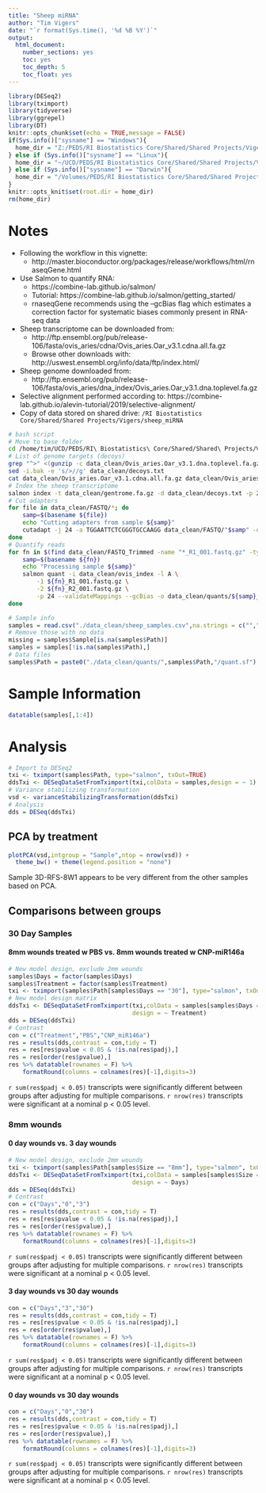 ```yaml
---
title: "Sheep miRNA"
author: "Tim Vigers"
date: "`r format(Sys.time(), '%d %B %Y')`"
output:
  html_document:
    number_sections: yes
    toc: yes
    toc_depth: 5
    toc_float: yes
---
```


```r
library(DESeq2)
library(tximport)
library(tidyverse)
library(ggrepel)
library(DT)
knitr::opts_chunk$set(echo = TRUE,message = FALSE)
if(Sys.info()["sysname"] == "Windows"){
  home_dir = "Z:/PEDS/RI Biostatistics Core/Shared/Shared Projects/Vigers/sheep_miRNA"
} else if (Sys.info()["sysname"] == "Linux"){
  home_dir = "~/UCD/PEDS/RI Biostatistics Core/Shared/Shared Projects/Vigers/sheep_miRNA"
} else if (Sys.info()["sysname"] == "Darwin"){
  home_dir = "/Volumes/PEDS/RI Biostatistics Core/Shared/Shared Projects/Vigers/sheep_miRNA"
}
knitr::opts_knit$set(root.dir = home_dir)
rm(home_dir)
```

# Notes
- Following the workflow in this vignette:
  - http://master.bioconductor.org/packages/release/workflows/html/rnaseqGene.html
- Use Salmon to quantify RNA:
  - https://combine-lab.github.io/salmon/
  - Tutorial: https://combine-lab.github.io/salmon/getting_started/
  - rnaseqGene recommends using the --gcBias flag which estimates a correction factor for systematic biases commonly present in RNA-seq data
- Sheep transcriptome can be downloaded from:
  - http://ftp.ensembl.org/pub/release-106/fasta/ovis_aries/cdna/Ovis_aries.Oar_v3.1.cdna.all.fa.gz
  - Browse other downloads with: http://uswest.ensembl.org/info/data/ftp/index.html/
- Sheep genome downloaded from:
  - http://ftp.ensembl.org/pub/release-106/fasta/ovis_aries/dna_index/Ovis_aries.Oar_v3.1.dna.toplevel.fa.gz
- Selective alignment performed according to: https://combine-lab.github.io/alevin-tutorial/2019/selective-alignment/
- Copy of data stored on shared drive: `/RI Biostatistics Core/Shared/Shared Projects/Vigers/sheep_miRNA`
  
```bash
# bash script
# Move to base folder
cd /home/tim/UCD/PEDS/RI\ Biostatistics\ Core/Shared/Shared\ Projects/Vigers/sheep_miRNA
# List of genome targets (decoys)
grep "^>" <(gunzip -c data_clean/Ovis_aries.Oar_v3.1.dna.toplevel.fa.gz) | cut -d " " -f 1 >data_clean/decoys.txt
sed -i.bak -e 's/>//g' data_clean/decoys.txt
cat data_clean/Ovis_aries.Oar_v3.1.cdna.all.fa.gz data_clean/Ovis_aries.Oar_v3.1.dna.toplevel.fa.gz >data_clean/gentrome.fa.gz
# Index the sheep transcriptome
salmon index -t data_clean/gentrome.fa.gz -d data_clean/decoys.txt -p 24 -i data_clean/ovis_index
# Cut adapters
for file in data_clean/FASTQ/*; do
    samp=$(basename ${file})
    echo "Cutting adapters from sample ${samp}"
    cutadapt -j 24 -a TGGAATTCTCGGGTGCCAAGG data_clean/FASTQ/"$samp" -o data_clean/FASTQ_Trimmed/"$samp"
done
# Quantify reads
for fn in $(find data_clean/FASTQ_Trimmed -name "*_R1_001.fastq.gz" -type f | sed 's/_R._001\..*//' | sort | uniq); do
    samp=$(basename ${fn})
    echo "Processing sample ${samp}"
    salmon quant -i data_clean/ovis_index -l A \
        -1 ${fn}_R1_001.fastq.gz \
        -2 ${fn}_R2_001.fastq.gz \
        -p 24 --validateMappings --gcBias -o data_clean/quants/${samp}_quant
done
```

```r
# Sample info
samples = read.csv("./data_clean/sheep_samples.csv",na.strings = c("","NA"))
# Remove those with no data
missing = samples$Sample[is.na(samples$Path)]
samples = samples[!is.na(samples$Path),]
# Data files
samples$Path = paste0("./data_clean/quants/",samples$Path,"/quant.sf")
```

# Sample Information

```r
datatable(samples[,1:4])
```

# Analysis

```r
# Import to DESeq2
txi <- tximport(samples$Path, type="salmon", txOut=TRUE)
ddsTxi <- DESeqDataSetFromTximport(txi,colData = samples,design = ~ 1)
# Variance stabilizing transformation
vsd <- varianceStabilizingTransformation(ddsTxi)
# Analysis
dds = DESeq(ddsTxi)
```

## PCA by treatment

```r
plotPCA(vsd,intgroup = "Sample",ntop = nrow(vsd)) + 
  theme_bw() + theme(legend.position = "none")
```

Sample 3D-RFS-8W1 appears to be very different from the other samples based on PCA.

## Comparisons between groups

### 30 Day Samples

#### 8mm wounds treated w PBS vs. 8mm wounds treated w CNP-miR146a

```r
# New model design, exclude 2mm wounds
samples$Days = factor(samples$Days)
samples$Treatment = factor(samples$Treatment)
txi <- tximport(samples$Path[samples$Days == "30"], type="salmon", txOut=TRUE)
# New model design matrix
ddsTxi <- DESeqDataSetFromTximport(txi,colData = samples[samples$Days == "30",],
                                   design = ~ Treatment)
dds = DESeq(ddsTxi)
# Contrast
con = c("Treatment","PBS","CNP_miR146a")
res = results(dds,contrast = con,tidy = T)
res = res[res$pvalue < 0.05 & !is.na(res$padj),]
res = res[order(res$pvalue),]
res %>% datatable(rownames = F) %>%
    formatRound(columns = colnames(res)[-1],digits=3)
```

`r sum(res$padj < 0.05)` transcripts were significantly different between groups after adjusting for multiple comparisons. `r nrow(res)` transcripts were significant at a nominal p < 0.05 level.

### 8mm wounds

#### 0 day wounds vs. 3 day wounds

```r
# New model design, exclude 2mm wounds
txi <- tximport(samples$Path[samples$Size == "8mm"], type="salmon", txOut=TRUE)
ddsTxi <- DESeqDataSetFromTximport(txi,colData = samples[samples$Size == "8mm",],
                                   design = ~ Days)
dds = DESeq(ddsTxi)
# Contrast
con = c("Days","0","3")
res = results(dds,contrast = con,tidy = T)
res = res[res$pvalue < 0.05 & !is.na(res$padj),]
res = res[order(res$pvalue),]
res %>% datatable(rownames = F) %>%
    formatRound(columns = colnames(res)[-1],digits=3)
```

`r sum(res$padj < 0.05)` transcripts were significantly different between groups after adjusting for multiple comparisons. `r nrow(res)` transcripts were significant at a nominal p < 0.05 level.

#### 3 day wounds vs 30 day wounds

```r
con = c("Days","3","30")
res = results(dds,contrast = con,tidy = T)
res = res[res$pvalue < 0.05 & !is.na(res$padj),]
res = res[order(res$pvalue),]
res %>% datatable(rownames = F) %>%
    formatRound(columns = colnames(res)[-1],digits=3)
```

`r sum(res$padj < 0.05)` transcripts were significantly different between groups after adjusting for multiple comparisons. `r nrow(res)` transcripts were significant at a nominal p < 0.05 level.

#### 0 day wounds vs 30 day wounds

```r
con = c("Days","0","30")
res = results(dds,contrast = con,tidy = T)
res = res[res$pvalue < 0.05 & !is.na(res$padj),]
res = res[order(res$pvalue),]
res %>% datatable(rownames = F) %>%
    formatRound(columns = colnames(res)[-1],digits=3)
```

`r sum(res$padj < 0.05)` transcripts were significantly different between groups after adjusting for multiple comparisons. `r nrow(res)` transcripts were significant at a nominal p < 0.05 level.

